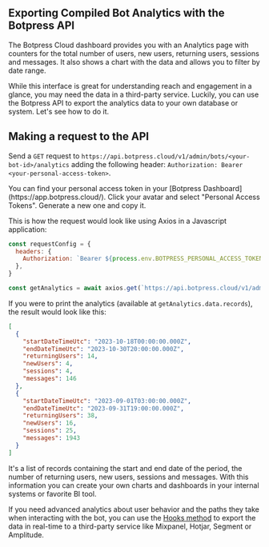 
## Exporting Compiled Bot Analytics with the Botpress API

The Botpress Cloud dashboard provides you with an Analytics page with counters for the total number of users, new users, returning users, sessions and messages. It also shows a chart with the data and allows you to filter by date range.

While this interface is great for understanding reach and engagement in a glance, you may need the data in a third-party service. Luckily, you can use the Botpress API to export the analytics data to your own database or system. Let's see how to do it.

## Making a request to the API

Send a `GET` request to `https://api.botpress.cloud/v1/admin/bots/<your-bot-id>/analytics` adding the following header: `Authorization: Bearer <your-personal-access-token>`.

<Callout type="note">
  You can find your personal access token in your [Botpress Dashboard](https://app.botpress.cloud/). Click your avatar
  and select "Personal Access Tokens". Generate a new one and copy it.
</Callout>

This is how the request would look like using Axios in a Javascript application:

```js
const requestConfig = {
  headers: {
    Authorization: `Bearer ${process.env.BOTPRESS_PERSONAL_ACCESS_TOKEN}`,
  },
}

const getAnalytics = await axios.get(`https://api.botpress.cloud/v1/admin/${botId}/analytics`, requestConfig)
```

If you were to print the analytics (available at `getAnalytics.data.records`), the result would look like this:

```json
[
  {
    "startDateTimeUtc": "2023-10-18T00:00:00.000Z",
    "endDateTimeUtc": "2023-10-30T20:00:00.000Z",
    "returningUsers": 14,
    "newUsers": 4,
    "sessions": 4,
    "messages": 146
  },
  {
    "startDateTimeUtc": "2023-09-01T03:00:00.000Z",
    "endDateTimeUtc": "2023-09-31T19:00:00.000Z",
    "returningUsers": 38,
    "newUsers": 16,
    "sessions": 25,
    "messages": 1943
  }
]
```

<Callout type="info">
  It's a list of records containing the start and end date of the period, the number of returning users, new users,
  sessions and messages. With this information you can create your own charts and dashboards in your internal systems or
  favorite BI tool.
</Callout>

If you need advanced analytics about user behavior and the paths they take when interacting with the bot, you can use the [Hooks method](./from-the-bot) to export the data in real-time to a third-party service like Mixpanel, Hotjar, Segment or Amplitude.

